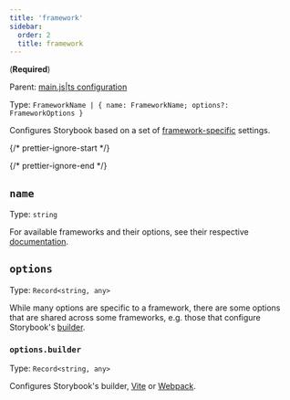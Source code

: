 ```yaml
---
title: 'framework'
sidebar:
  order: 2
  title: framework
---
```


(**Required**)

Parent: [main.js|ts configuration](./main-config.mdx)

Type: `FrameworkName | { name: FrameworkName; options?: FrameworkOptions }`

Configures Storybook based on a set of [framework-specific](../configure/frameworks.mdx) settings.

{/* prettier-ignore-start */}

<CodeSnippets path="main-config-framework.md" />

{/* prettier-ignore-end */}

## `name`

Type: `string`

For available frameworks and their options, see their respective [documentation](https://github.com/storybookjs/storybook/tree/next/code/frameworks).

## `options`

Type: `Record<string, any>`

While many options are specific to a framework, there are some options that are shared across some frameworks, e.g. those that configure Storybook's [builder](./main-config-core.md#builder).

### `options.builder`

Type: `Record<string, any>`

Configures Storybook's builder, [Vite](../builders/vite.mdx) or [Webpack](../builders/webpack.mdx).
